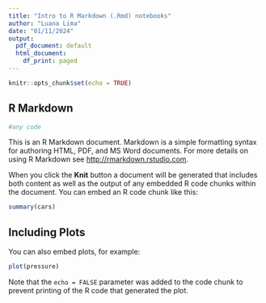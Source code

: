 ```yaml
---
title: "Intro to R Markdown (.Rmd) notebooks"
author: "Luana Lima"
date: "01/11/2024"
output:
  pdf_document: default
  html_document:
    df_print: paged
---
```


```r
knitr::opts_chunk$set(echo = TRUE)
```

## R Markdown


```r
#any code
```

This is an R Markdown document. Markdown is a simple formatting syntax for authoring HTML, PDF, and MS Word documents. For more details on using R Markdown see <http://rmarkdown.rstudio.com>.


When you click the **Knit** button a document will be generated that includes both content as well as the output of any embedded R code chunks within the document. You can embed an R code chunk like this:

```r


summary(cars)


```

## Including Plots

You can also embed plots, for example:

```r


plot(pressure)


```

Note that the `echo = FALSE` parameter was added to the code chunk to prevent printing of the R code that generated the plot.
